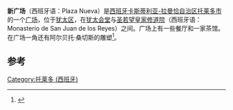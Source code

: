 '''新广场'''（西班牙语：Plaza Nueva）是[[西班牙|西班牙]][[卡斯蒂利亚-拉曼恰自治区|卡斯蒂利亚-拉曼恰自治区]][[托莱多_(西班牙)|托莱多市]]的一个[[广场|广场]]，位于[[犹太区|犹太区]]，在[[犹太会堂|犹太会堂]]与[[圣若望皇家修道院_(托莱多)|圣若望皇家修道院]]（西班牙语：Monasterio de San Juan de los Reyes）之间。广场上有一些餐厅和一家茶馆。在广场一角还有阿尔贝托·桑切斯的雕塑<ref>{{cite web | author = toledotimecapsule.com | title = Las 5 plazas más bonitas de Toledo | url = http://toledotimecapsule.com/toledo-zocodover-plazas-bonitas/ | access-date = 2020-09-01 | archive-date = 2017-08-25 | archive-url = https://web.archive.org/web/20170825033701/http://toledotimecapsule.com/toledo-zocodover-plazas-bonitas/ | dead-url = yes }}</ref>。

==参考==
{{reflist}}
[[Category:托莱多_(西班牙)|Category:托莱多 (西班牙)]]